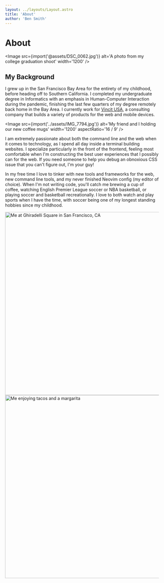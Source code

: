 ```yaml
---
layout: ../layouts/Layout.astro
title: 'About'
author: 'Ben Smith'
---
```


# About

<Image src={import('@assets/DSC_0062.jpg')} alt='A photo from my college graduation shoot' width='1200' />

## My Background

I grew up in the San Francisco Bay Area for the entirety of my childhood, before heading off to Southern California. I completed my undergraduate degree in Informatics with an emphasis in Human-Computer Interaction during the pandemic, finishing the last few quarters of my degree remotely back home in the Bay Area. I currently work for [Vincit USA](https://vincit.com), a consulting company that builds a variety of products for the web and mobile devices. 

<Image src={import('../assets/IMG_7794.jpg')} alt='My friend and I holding our new coffee mugs' width='1200'
aspectRatio='16 / 9' />

I am extremely passionate about both the command line and the web when it comes to technology, as I spend all day inside a terminal building websites. I specialize particularly in the front of the frontend, feeling most comfortable when I'm constructing the best user experiences that I possibly can for the web. If you need someone to help you debug an obnoxious CSS issue that you can't figure out, I'm your guy!

In my free time I love to tinker with new tools and frameworks for the web, new command line tools, and my never finished Neovim config (my editor of choice). When I'm not writing code, you'll catch me brewing a cup of coffee, watching English Premier League soccer or NBA basketball, or playing soccer and basketball recreationally. I love to both watch and play sports when I have the time, with soccer being one of my longest standing hobbies since my childhood.

<div class='about-image-grid'>
  <Image src={import('../assets/IMG_8442.jpg')} alt='Me at Ghiradelli Square in San Francisco, CA' width='600' aspectRatio='1:1' fit='cover' position='center' />
  <Image src={import('../assets/IMG_7343.jpg')} alt='Me enjoying tacos and a margarita' width='600' aspectRatio='1:1' fit='cover' position='center' />
</div>
